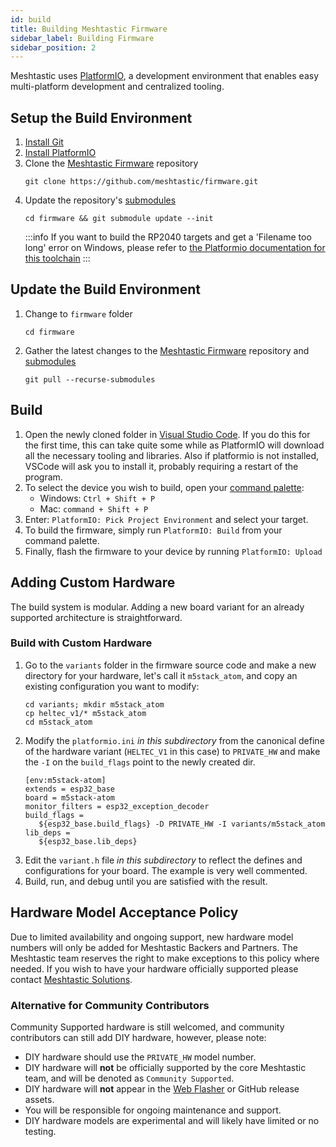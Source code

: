 ```yaml
---
id: build
title: Building Meshtastic Firmware
sidebar_label: Building Firmware
sidebar_position: 2
---
```


Meshtastic uses [PlatformIO](https://platformio.org), a development environment that enables easy multi-platform development and centralized tooling.

## Setup the Build Environment

1. [Install Git](https://git-scm.com/downloads)
2. [Install PlatformIO](https://platformio.org/platformio-ide)
3. Clone the [Meshtastic Firmware](https://github.com/meshtastic/firmware) repository
   ```shell
   git clone https://github.com/meshtastic/firmware.git
   ```
4. Update the repository's [submodules](https://github.com/meshtastic/firmware/blob/master/.gitmodules)
   ```shell
   cd firmware && git submodule update --init
   ```
   :::info
   If you want to build the RP2040 targets and get a 'Filename too long' error on Windows, please refer to [the Platformio documentation for this toolchain](https://arduino-pico.readthedocs.io/en/latest/platformio.html#important-steps-for-windows-users-before-installing)
   :::

## Update the Build Environment

1. Change to `firmware` folder
   ```shell
   cd firmware
   ```
2. Gather the latest changes to the [Meshtastic Firmware](https://github.com/meshtastic/firmware) repository and [submodules](https://github.com/meshtastic/firmware/blob/master/.gitmodules)
   ```shell
   git pull --recurse-submodules
   ```

## Build

1. Open the newly cloned folder in [Visual Studio Code](https://code.visualstudio.com). If you do this for the first time, this can take quite some while as PlatformIO will download all the necessary tooling and libraries. Also if platformio is not installed, VSCode will ask you to install it, probably requiring a restart of the program.
2. To select the device you wish to build, open your [command palette](https://code.visualstudio.com/docs/getstarted/userinterface#_command-palette):
   - Windows: `Ctrl + Shift + P`
   - Mac: `command + Shift + P`
3. Enter: `PlatformIO: Pick Project Environment` and select your target.
4. To build the firmware, simply run `PlatformIO: Build` from your command palette.
5. Finally, flash the firmware to your device by running `PlatformIO: Upload`

## Adding Custom Hardware

The build system is modular. Adding a new board variant for an already supported architecture is straightforward.

### Build with Custom Hardware

1. Go to the `variants` folder in the firmware source code and make a new directory for your hardware, let's call it `m5stack_atom`, and copy an existing configuration you want to modify:
   ```shell
   cd variants; mkdir m5stack_atom
   cp heltec_v1/* m5stack_atom
   cd m5stack_atom
   ```
2. Modify the `platformio.ini` _in this subdirectory_ from the canonical define of the hardware variant (`HELTEC_V1` in this case) to `PRIVATE_HW` and make the `-I` on the `build_flags` point to the newly created dir.
   ```shell
   [env:m5stack-atom]
   extends = esp32_base
   board = m5stack-atom
   monitor_filters = esp32_exception_decoder
   build_flags =
      ${esp32_base.build_flags} -D PRIVATE_HW -I variants/m5stack_atom
   lib_deps =
      ${esp32_base.lib_deps}
   ```
3. Edit the `variant.h` file _in this subdirectory_ to reflect the defines and configurations for your board. The example is very well commented.
4. Build, run, and debug until you are satisfied with the result.

## Hardware Model Acceptance Policy

Due to limited availability and ongoing support, new hardware model numbers will only be added for Meshtastic Backers and Partners. The Meshtastic team reserves the right to make exceptions to this policy where needed. If you wish to have your hardware officially supported please contact [Meshtastic Solutions](https://meshtastic.com/contact).

### Alternative for Community Contributors

Community Supported hardware is still welcomed, and community contributors can still add DIY hardware, however, please note:

- DIY hardware should use the `PRIVATE_HW` model number.
- DIY hardware will **not** be officially supported by the core Meshtastic team, and will be denoted as `Community Supported`.
- DIY hardware will **not** appear in the [Web Flasher](https://flasher.meshtastic.org/) or GitHub release assets.
- You will be responsible for ongoing maintenance and support.
- DIY hardware models are experimental and will likely have limited or no testing.
